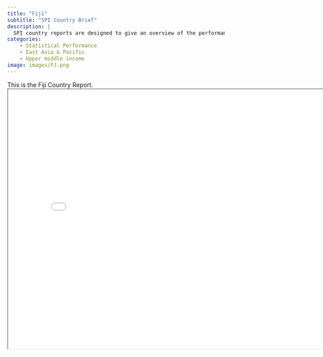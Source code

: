 ```yaml
---
title: "Fiji"
subtitle: "SPI Country Brief"
description: |
  SPI country reports are designed to give an overview of the performance of Fiji.
categories:
    - Statistical Performance
    - East Asia & Pacific
    - Upper middle income
image: images/FJ.png
---
```


This is the Fiji Country Report.
<iframe src="charts/Fiji_chart.html" width="800" height="600"></iframe>

